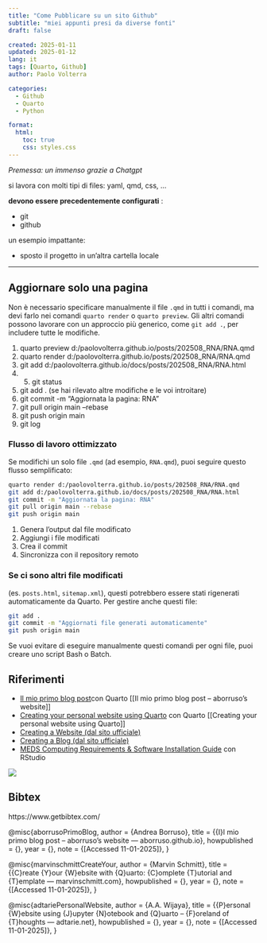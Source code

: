 ```yaml
---
title: "Come Pubblicare su un sito Github"
subtitle: "miei appunti presi da diverse fonti"
draft: false

created: 2025-01-11
updated: 2025-01-12
lang: it
tags: [Quarto, Github]
author: Paolo Volterra

categories:
  - Github
  - Quarto
  - Python

format:
  html:
    toc: true
    css: styles.css
---
```


_Premessa: un immenso grazie a Chatgpt_


si lavora con molti tipi di files: yaml, qmd, css, ...


**devono essere precedentemente configurati** :

- git
- github

un esempio impattante:

- sposto il progetto in un'altra cartella locale

---

## Aggiornare solo una pagina

Non è necessario specificare manualmente il file `.qmd` in tutti i comandi, ma devi farlo nei comandi `quarto render` o `quarto preview`. Gli altri comandi possono lavorare con un approccio più generico, come `git add .`, per includere tutte le modifiche.

1. quarto preview d:/paolovolterra.github.io/posts/202508_RNA/RNA.qmd
2. quarto render d:/paolovolterra.github.io/posts/202508_RNA/RNA.qmd
3. git add d:/paolovolterra.github.io/docs/posts/202508_RNA/RNA.html
4. 5. git status
5. git add . (se hai rilevato altre modifiche e le voi introitare)
6. git commit -m "Aggiornata la pagina: RNA"
7. git pull origin main --rebase
8. git push origin main
9. git log

### Flusso di lavoro ottimizzato

Se modifichi un solo file `.qmd` (ad esempio, `RNA.qmd`), puoi seguire questo flusso semplificato:

```bash
quarto render d:/paolovolterra.github.io/posts/202508_RNA/RNA.qmd
git add d:/paolovolterra.github.io/docs/posts/202508_RNA/RNA.html
git commit -m "Aggiornata la pagina: RNA"
git pull origin main --rebase
git push origin main

```

1. Genera l'output dal file modificato
2. Aggiungi i file modificati
3. Crea il commit
4. Sincronizza con il repository remoto


### Se ci sono altri file modificati 
(es. `posts.html`, `sitemap.xml`), questi potrebbero essere stati rigenerati automaticamente da Quarto. Per gestire anche questi file:

```bash
git add .
git commit -m "Aggiornati file generati automaticamente"
git push origin main

```

Se vuoi evitare di eseguire manualmente questi comandi per ogni file, puoi creare uno script Bash o Batch.


## Riferimenti

- [Il mio primo blog post](https://aborruso.github.io/til/un-sito-in-quarto/)con Quarto [[Il mio primo blog post – aborruso’s website]]
- [Creating your personal website using Quarto](https://ucsb-meds.github.io/creating-quarto-websites/)  con Quarto [[Creating your personal website using Quarto]]
- [Creating a Website (dal sito ufficiale)](https://quarto.org/docs/websites/)
- [Creating a Blog (dal sito ufficiale)](https://quarto.org/docs/websites/website-blog.html)
- [MEDS Computing Requirements & Software Installation Guide](https://ucsb-meds.github.io/MEDS-installation-guide/) con RStudio


![](./immagini/2020250111120332.png)


## Bibtex
https://www.getbibtex.com/


@misc{aborrusoPrimoBlog,
	author = {Andrea Borruso},
	title = {{I}l mio primo blog post – aborruso’s website --- aborruso.github.io},
	howpublished = {\url{https://aborruso.github.io/til/un-sito-in-quarto/}},
	year = {},
	note = {[Accessed 11-01-2025]},
}

@misc{marvinschmittCreateYour,
	author = {Marvin Schmitt},
	title = {{C}reate {Y}our {W}ebsite with {Q}uarto: {C}omplete {T}utorial and {T}emplate --- marvinschmitt.com},
	howpublished = {\url{https://marvinschmitt.com/blog/website-tutorial-quarto/}},
	year = {},
	note = {[Accessed 11-01-2025]},
}

@misc{adtariePersonalWebsite,
	author = {A.A. Wijaya},
	title = {{P}ersonal {W}ebsite using {J}upyter {N}otebook and {Q}uarto – {F}oreland of {T}houghts --- adtarie.net},
	howpublished = {\url{https://adtarie.net/posts/007-quarto-python-tutorial/}},
	year = {},
	note = {[Accessed 11-01-2025]},
}

